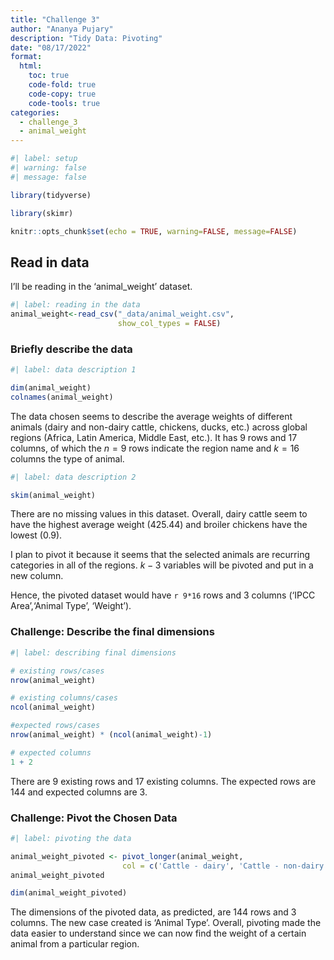 ```yaml
---
title: "Challenge 3"
author: "Ananya Pujary"
description: "Tidy Data: Pivoting"
date: "08/17/2022"
format:
  html:
    toc: true
    code-fold: true
    code-copy: true
    code-tools: true
categories:
  - challenge_3
  - animal_weight
---
```


```r
#| label: setup
#| warning: false
#| message: false

library(tidyverse)

library(skimr)

knitr::opts_chunk$set(echo = TRUE, warning=FALSE, message=FALSE)
```

## Read in data

I'll be reading in the 'animal_weight' dataset.
```r
#| label: reading in the data
animal_weight<-read_csv("_data/animal_weight.csv",
                        show_col_types = FALSE)

```

### Briefly describe the data

```r
#| label: data description 1

dim(animal_weight)
colnames(animal_weight) 

```
The data chosen seems to describe the average weights of different animals (dairy and non-dairy cattle, chickens, ducks, etc.) across global regions (Africa, Latin America, Middle East, etc.). It has 9 rows and 17 columns, of which the $n=9$ rows indicate the region name and $k=16$ columns the type of animal. 

```r
#| label: data description 2

skim(animal_weight)

```
There are no missing values in this dataset. Overall, dairy cattle seem to have the highest average weight (425.44) and broiler chickens have the lowest (0.9).

I plan to pivot it because it seems that the selected animals are recurring categories in all of the regions. $k-3$ variables will be pivoted and put in a new column.

Hence, the pivoted dataset would have `r 9*16` rows and 3 columns ('IPCC Area','Animal Type', 'Weight').

### Challenge: Describe the final dimensions

```r
#| label: describing final dimensions

# existing rows/cases
nrow(animal_weight)

# existing columns/cases
ncol(animal_weight)

#expected rows/cases
nrow(animal_weight) * (ncol(animal_weight)-1)

# expected columns 
1 + 2

```

There are 9 existing rows and 17 existing columns. The expected rows are 144 and expected columns are 3.

### Challenge: Pivot the Chosen Data 

```r
#| label: pivoting the data

animal_weight_pivoted <- pivot_longer(animal_weight,
                         col = c('Cattle - dairy', 'Cattle - non-dairy', 'Buffaloes', 'Swine - market', 'Swine - breeding', 'Chicken - Broilers', 'Chicken - Layers', 'Ducks', 'Turkeys', 'Sheep', 'Goats', 'Horses', 'Asses', 'Mules', 'Camels', 'Llamas'), names_to = 'Animal Type', values_to = 'Weight')
animal_weight_pivoted

dim(animal_weight_pivoted)
```
The dimensions of the pivoted data, as predicted, are 144 rows and 3 columns. The new case created is 'Animal Type'. Overall, pivoting made the data easier to understand since we can now find the weight of a certain animal from a particular region.
